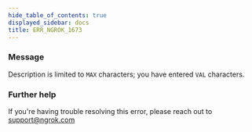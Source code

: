 ```yaml
---
hide_table_of_contents: true
displayed_sidebar: docs
title: ERR_NGROK_1673
---
```




### Message

Description is limited to `MAX` characters; you have entered `VAL` characters.

<ErrorDetails error="err_ngrok_1673" />

### Further help

If you're having trouble resolving this error, please reach out to [support@ngrok.com](mailto:support@ngrok.com?subject=Help%20with%20ERR_NGROK_1673)
